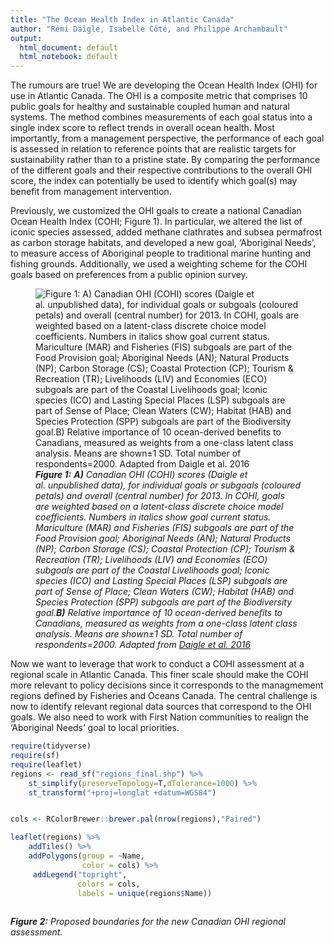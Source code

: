 ```yaml
---
title: "The Ocean Health Index in Atlantic Canada"
author: "Rémi Daigle, Isabelle Côté, and Philippe Archambault"
output:
  html_document: default
  html_notebook: default
---
```


The rumours are true! We are developing the Ocean Health Index (OHI) for use in Atlantic Canada. The OHI is a composite metric that comprises 10 public goals for healthy and sustainable coupled human and natural systems. The method combines measurements of each goal status into a single index score to reflect trends in overall ocean health. Most importantly, from a management perspective, the performance of each goal is assessed in relation to reference points that are realistic targets for sustainability rather than to a pristine state. By comparing the performance of the different goals and their respective contributions to the overall OHI score, the index can potentially be used to identify which goal(s) may benefit from management intervention.

Previously, we customized the OHI goals to create a national Canadian Ocean Health Index (COHI; Figure 1).  In particular, we altered the list of iconic species assessed, added methane clathrates and subsea permafrost as carbon storage habitats, and developed a new goal, 'Aboriginal Needs', to measure access of Aboriginal people to traditional marine hunting and fishing grounds. Additionally, we used a weighting scheme for the COHI goals based on preferences from a public opinion survey. 

![***Figure 1:** **A)** Canadian OHI (COHI) scores (Daigle et al. unpublished data), for individual goals or subgoals (coloured petals) and overall (central number) for 2013. In COHI, goals are weighted based on a latent-class discrete choice model coefficients. Numbers in italics show goal current status. Mariculture (MAR) and Fisheries (FIS) subgoals are part of the Food Provision goal; Aboriginal Needs (AN); Natural Products (NP); Carbon Storage (CS); Coastal Protection (CP); Tourism & Recreation (TR); Livelihoods (LIV) and Economies (ECO) subgoals are part of the Coastal Livelihoods goal; Iconic species (ICO) and Lasting Special Places (LSP) subgoals are part of Sense of Place; Clean Waters (CW); Habitat (HAB) and Species Protection (SPP) subgoals are part of the Biodiversity goal.**B)** Relative importance of 10 ocean-derived benefits to Canadians, measured as weights from a one-class latent class analysis. Means are shown±1 SD. Total number of respondents=2000. Adapted from [Daigle et al. 2016](http://www.sciencedirect.com/science/article/pii/S0308597X16303323)*](COHI.png)

Now we want to leverage that work to conduct a COHI assessment at a regional scale in Atlantic Canada. This finer scale should make the COHI more relevant to policy decisions since it corresponds to the managmement regions defined by Fisheries and Oceans Canada. The central challenge is now to identify relevant regional data sources that correspond to the OHI goals. We also need to work with First Nation communities to realign the 'Aboriginal Needs' goal to local priorities.

```r
require(tidyverse)
require(sf)
require(leaflet)
regions <- read_sf("regions_final.shp") %>% 
    st_simplify(preserveTopology=T,dTolerance=1000) %>%
    st_transform("+proj=longlat +datum=WGS84")


cols <- RColorBrewer::brewer.pal(nrow(regions),"Paired")
```

```r
leaflet(regions) %>%
    addTiles() %>% 
    addPolygons(group = ~Name,
                color = cols) %>%
     addLegend("topright", 
               colors = cols,
               labels = unique(regions$Name))
    
```

***Figure 2:** Proposed boundaries for the new Canadian OHI regional assessment.*